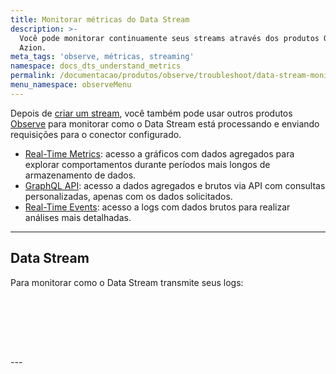 ```yaml
---
title: Monitorar métricas do Data Stream
description: >-
  Você pode monitorar continuamente seus streams através dos produtos Observe da
  Azion.
meta_tags: 'observe, métricas, streaming'
namespace: docs_dts_understand_metrics
permalink: /documentacao/produtos/observe/troubleshoot/data-stream-monitorar-metricas/
menu_namespace: observeMenu
---
```



Depois de [criar um stream](/pt-br/documentacao/produtos/guias/como-usar-data-stream/), você também pode usar outros produtos [Observe](/pt-br/documentacao/produtos/observe/) para monitorar como o Data Stream está processando e enviando requisições para o conector configurado.

- [Real-Time Metrics](/pt-br/documentacao/produtos/observe/real-time-metrics/): acesso a gráficos com dados agregados para explorar comportamentos durante períodos mais longos de armazenamento de dados.
- [GraphQL API](/pt-br/documentacao/devtools/graphql-api/visao-geral/): acesso a dados agregados e brutos via API com consultas personalizadas, apenas com os dados solicitados.
- [Real-Time Events](/pt-br/documentacao/produtos/observe/real-time-events/): acesso a logs com dados brutos para realizar análises mais detalhadas.

---

## Data Stream

Para monitorar como o Data Stream transmite seus logs:

<LinkButton link="/pt-br/documentacao/produtos/observe/real-time-metrics/#data-stream" label="ver métricas agregadas" severity="secondary" /> <br></br>

<LinkButton link="/pt-br/documentacao/devtools/graphql-api/recursos/#conjuntos-de-dados" label="consultar dados" severity="secondary" /> <br></br>

<LinkButton link="/pt-br/documentacao/produtos/observe/real-time-events/#data-stream" label="ver dados brutos" severity="secondary" />
---

